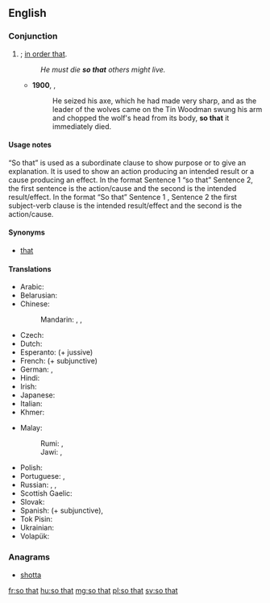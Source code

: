 ==English==

===Conjunction===
{{en-con|head=[[so]] [[that]]}}

# {{non-gloss definition|Indicates purpose}}; [[in order that]].
#: ''He must die '''so that''' others might live.''
#* '''1900''', {{w|L. Frank Baum}}, {{w|The Wonderful Wizard of Oz}}
#*: He seized his axe, which he had made very sharp, and as the leader of the wolves came on the Tin Woodman swung his arm and chopped the wolf's head from its body, '''so that''' it immediately died.

====Usage notes====
“So that” is used as a subordinate clause to show purpose or to give an explanation. It is used to show an action producing an intended result or a cause producing an effect. In the format Sentence 1 “so that” Sentence 2, the first sentence is the action/cause and the second is the intended result/effect. In the format “So that” Sentence 1 , Sentence 2 the first subject-verb clause is the intended result/effect and the second is the action/cause.

====Synonyms====
* {{sense|in order that}} [[that#Conjunction|that]] {{qualifier|conjunction}}

====Translations====
{{trans-top|in order to}}
* Arabic: {{t-|ar|حتى|tr=ḥáttā}}
* Belarusian: {{t|be|каб|tr=kab|sc=Cyrl}}
* Chinese:
*: Mandarin: {{t|cmn|以便|tr=yǐbiàn|sc=Hani}}, {{t|cmn|為了|sc=Hani}}, {{t+|cmn|为了|tr=wèile|sc=Hani}}
* Czech: {{t+|cs|aby}}
* Dutch: {{t+|nl|zodat}}
* Esperanto: {{t-|eo|por ke}} (+ jussive)
* French: {{t+|fr|pour que}} (+ subjunctive)
* German: {{t+|de|sodass}}, {{t+|de|damit}}
* Hindi: {{t-|hi|ताकि|tr=tāki}}
* Irish: {{t-|ga|i riocht is go}}
* Japanese: {{t|ja|ため|tr=...tame ni|alt=...ために|sc=Jpan}}
* Italian: {{t-|it|così che}}
* Khmer: {{t+|km|ដើម្បី|tr=daəmbəy|sc=Khmr}}
{{trans-mid}}
* Malay:
*: Rumi: {{t+|ms|agar}}, {{t-|ms|supaya}}
*: Jawi: {{t-|ms|اݢر|sc=Arab}}, {{t-|ms|سوڤايا|sc=Arab}}
* Polish: {{t|pl|żeby}}
* Portuguese: {{t-|pt|para que|n}}, {{t-|pt|de modo que}}
* Russian: {{t+|ru|чтобы|tr=štóby}}, {{t|ru|чтоб|tr=štob|sc=Cyrl}}, {{t|ru|дабы|tr=dáby|sc=Cyrl}} {{qualifier|archaic or poetic}}
* Scottish Gaelic: {{t-|gd|air chor 's gu}}
* Slovak: {{t|sk|aby}}
* Spanish: {{t-|es|para que}} (+ subjunctive), {{t-|es|de modo que}}
* Tok Pisin: {{t-|tpi|olsem na}}
* Ukrainian: {{t|uk|щоб|tr=ščob|sc=Cyrl}}
* Volapük: {{t+|vo|dat}}
{{trans-bottom}}

===Anagrams===
* [[shotta#English|shotta]]

[[fr:so that]]
[[hu:so that]]
[[mg:so that]]
[[pl:so that]]
[[sv:so that]]